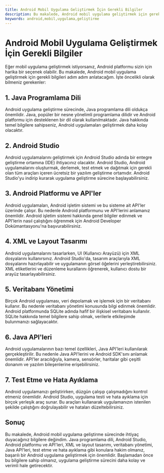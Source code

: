 ```yaml
---
title: Android Mobil Uygulama Geliştirmek İçin Gerekli Bilgiler
description: Bu makalede, Android mobil uygulama geliştirmek için gerekli bilgileri bulabilirsiniz.
keywords: android,mobil,uygulama,geliştirme
---
```


# Android Mobil Uygulama Geliştirmek İçin Gerekli Bilgiler

Eğer mobil uygulama geliştirmek istiyorsanız, Android platformu sizin için harika bir seçenek olabilir. Bu makalede, Android mobil uygulama geliştirmek için gerekli bilgileri adım adım anlatacağım. İşte öncelikli olarak bilmeniz gerekenler:

## 1. Java Programlama Dili

Android uygulama geliştirme sürecinde, Java programlama dili oldukça önemlidir. Java, popüler bir nesne yönelimli programlama dilidir ve Android platformu için desteklenen bir dil olarak kullanılmaktadır. Java hakkında temel bilgilere sahipseniz, Android uygulamaları geliştirmek daha kolay olacaktır.

## 2. Android Studio

Android uygulamalarını geliştirmek için Android Studio adında bir entegre geliştirme ortamına (IDE) ihtiyacınız olacaktır. Android Studio, Android uygulamalarını oluşturmak, derlemek, test etmek ve dağıtmak için gerekli olan tüm araçları içeren ücretsiz bir yazılım geliştirme ortamıdır. Android Studio'yu indirip kurarak uygulama geliştirme sürecine başlayabilirsiniz.

## 3. Android Platformu ve API'ler

Android uygulamaları, Android işletim sistemi ve bu sisteme ait API'ler üzerinde çalışır. Bu nedenle Android platformunu ve API'lerini anlamanız önemlidir. Android işletim sistemi hakkında genel bilgiler edinmek ve API'lerin nasıl çalıştığını öğrenmek için Android Developer Dokümantasyonu'na başvurabilirsiniz.

## 4. XML ve Layout Tasarımı

Android uygulamalarını tasarlarken, UI (Kullanıcı Arayüzü) için XML dosyalarını kullanırsınız. Android Studio'da, tasarım araçlarıyla XML dosyalarını hazırlayabilir ve uygulamanın görsel öğelerini yerleştirebilirsiniz. XML etiketlerini ve düzenleme kurallarını öğrenerek, kullanıcı dostu bir arayüz tasarlayabilirsiniz.

## 5. Veritabanı Yönetimi

Birçok Android uygulaması, veri depolamak ve işlemek için bir veritabanı kullanır. Bu nedenle veritabanı yönetimi konusunda bilgi edinmek önemlidir. Android platformunda SQLite adında hafif bir ilişkisel veritabanı kullanılır. SQLite hakkında temel bilgilere sahip olmak, verilerle etkileşimde bulunmanızı sağlayacaktır.

## 6. Java API'leri

Android uygulamalarının bazı temel özellikleri, Java API'leri kullanılarak gerçekleştirilir. Bu nedenle Java API'lerini ve Android SDK'sını anlamak önemlidir. API'ler aracılığıyla, kamera, sensörler, haritalar gibi çeşitli donanım ve yazılım bileşenlerine erişebilirsiniz.

## 7. Test Etme ve Hata Ayıklama

Android uygulamanızı geliştirirken, düzgün çalışıp çalışmadığını kontrol etmeniz önemlidir. Android Studio, uygulama testi ve hata ayıklama için birçok yerleşik araç sunar. Bu araçları kullanarak uygulamanızın istenilen şekilde çalıştığını doğrulayabilir ve hataları düzeltebilirsiniz.

## Sonuç

Bu makalede, Android mobil uygulama geliştirme sürecinde ihtiyaç duyacağınız bilgilere değindim. Java programlama dili, Android Studio, Android platformu ve API'leri, XML ve layout tasarımı, veritabanı yönetimi, Java API'leri, test etme ve hata ayıklama gibi konulara hakim olmanız, başarılı bir Android uygulama geliştirmek için önemlidir. Başlamadan önce bu bilgilere sahip olmanız, uygulama geliştirme sürecini daha kolay ve verimli hale getirecektir.